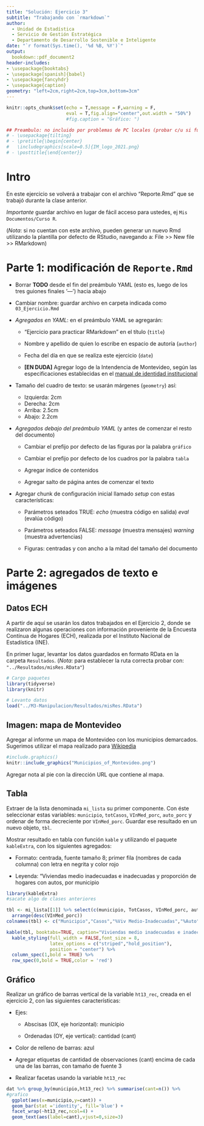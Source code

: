 ```yaml
---
title: "Solución: Ejercicio 3"
subtitle: "Trabajando con `rmarkdown`"
author: 
  - Unidad de Estadística
  - Servicio de Gestión Estratégica
  - Departamento de Desarrollo Sostenible e Inteligente
date: "`r format(Sys.time(), '%d %B, %Y')`"
output: 
  bookdown::pdf_document2
header-includes:
- \usepackage{booktabs}  
- \usepackage[spanish]{babel}
- \usepackage{fancyhdr}
- \usepackage{caption}
geometry: "left=2cm,right=2cm,top=3cm,bottom=3cm"
---
```



<!-- Cambia la el prefijo de gráficos y tablas -->
\captionsetup[figure]{name=Gráfico}
\captionsetup[table]{name=Tabla}


<!-- Saca la indentacion de los parrafos -->
\setlength{\parindent}{0pt}

<!-- Pone encabezado en cada página-->
\renewcommand{\headheight}{0.6in}
\setlength{\headwidth}{\textwidth}
\fancyhead[R]{\small\emph{\textcolor{blue}{Unidad de Estad\'istica- Intendencia de Montevideo}}}
\pagestyle{fancy}


<!-- \tableofcontents -->
<!-- \newpage -->

<!-- Tablas de figuras y cuadros -->
\listoftables
\listoffigures

<!-- Salto de página -->
\newpage

```r
knitr::opts_chunk$set(echo = T,message = F,warning = F,
                      eval = T,fig.align="center",out.width = "50%")
                      #fig.caption = "Gráfico: ")

## Preambulo: no incluido por problemas de PC locales (probar c/u si funciona)
# - \usepackage{tilting}
# - \pretitle{\begin{center}
#   \includegraphics[scale=0.5]{IM_logo_2021.png}
# - \posttitle{\end{center}}

```


# Intro

En este ejercicio se volverá a trabajar con el archivo "Reporte.Rmd" que se trabajó durante la clase anterior.

_Importante_ guardar archivo en lugar de fácil acceso para ustedes, ej `Mis Documentos/Curso R`. 

(_Nota_: si no cuentan con este archivo, pueden generar un nuevo Rmd utilizando la plantilla por defecto de RStudio, navegando a: File >> New file >> RMarkdown)


# Parte 1: modificación de `Reporte.Rmd`

- Borrar **TODO** desde el fin del preámbulo YAML (esto es, luego de los tres guiones finales '---') hacia abajo

- Cambiar nombre: guardar archivo en carpeta indicada como `03_Ejercicio.Rmd`

- _Agregados en YAML_: en el preámbulo YAML se agregarán:

  + "Ejercicio para practicar RMarkdown" en el título (`title`)

  + Nombre y apellido de quien lo escribe en espacio de autoría (`author`)
  
  + Fecha del día en que se realiza este ejercicio (`date`)
  
  + **[EN DUDA]** Agregar logo de la Intendencia de Montevideo, según las especificaciones establecidas en el [manual de identidad institucional](https://montevideo.gub.uy/sites/default/files/biblioteca/manualim_0.pdf)

<!-- problema: tilting.sty not found POR TENER tinytex Y MikTeX; Sol 1) tinytex::parse_install(<mensaje_de_error>), tinytex::parse_install(text="! LaTeX Error: File `tilting.sty' not found.") o 2) tinytex:::install_prebuilt() + tinytex::parse_install(<mensaje_de_error>)

-->

  + Tamaño del cuadro de texto: se usarán márgenes (`geometry`) así:
    - Izquierda: 2cm
    - Derecha: 2cm
    - Arriba: 2.5cm
    - Abajo: 2.2cm

- _Agregados debajo del preámbulo YAML_ (y antes de comenzar el resto del documento)

  + Cambiar el prefijo por defecto de las figuras por la palabra `gráfico`

  + Cambiar el prefijo por defecto de los cuadros por la palabra `tabla` 
  
  + Agregar índice de contenidos
  
  + Agregar salto de página antes de comenzar el texto

- Agregar chunk de configuración inicial llamado _setup_ con estas características:

  + Parámetros seteados TRUE: _echo_ (muestra código en salida) _eval_ (evalúa código)
  
  + Parámetros seteados FALSE: _message_ (muestra mensajes) _warning_ (muestra advertencias)
  
  + Figuras: centradas y con ancho a la mitad del tamaño del documento

<!-- echo = T,message = F,warning = F, -->
<!--                     eval = T,fig.align="center",out.width = "50%" -->


# Parte 2: agregados de texto e imágenes

## Datos ECH

A partir de aquí se usarán los datos trabajados en el Ejercicio 2, donde se realizaron algunas operaciones con información proveniente de la Encuesta Contínua de Hogares (ECH), realizada por el Instituto Nacional de Estadística (INE).

En primer lugar, levantar los datos guardados en formato RData en la carpeta `Resultados`. (_Nota_: para establecer la ruta correcta probar con: `"../Resultados/misRes.RData"`)


```r
# Cargo paquetes
library(tidyverse)
library(knitr)

# Levanto datos
load("../M3-Manipulacion/Resultados/misRes.RData")
```

## Imagen: mapa de Montevideo

Agregar al informe un mapa de Montevideo con los municipios demarcados. Sugerimos utilizar el mapa realizado para [Wikipedia](https://es.m.wikipedia.org/wiki/Archivo:Municipios_of_Montevideo.png)

```r
#include.graphics()
knitr::include_graphics("Municipios_of_Montevideo.png")
```

Agregar nota al pie con la dirección URL que contiene al mapa. 

<!-- nota al pie^[[Fuente: Wikipedia](https://es.m.wikipedia.org/wiki/Archivo:Municipios_of_Montevideo.png)] -->

## Tabla

Extraer de la lista denominada `mi_lista` su primer componente. Con éste seleccionar estas variables: `municipio`, `totCasos`, `VInMed_porc`, `auto_porc` y ordenar de forma decreciente por `VInMed_porc`. Guardar ese resultado en un nuevo objeto, `tbl`.

Mostrar resultado en tabla con función `kable` y utilizando el paquete `kableExtra`, con los siguientes agregados:

- Formato: centrada, fuente tamaño 8; primer fila (nombres de cada columna) con letra en negrita y color rojo

- Leyenda: "Viviendas medio inadecuadas e inadecuadas y proporción de hogares con autos, por municipio


```r
library(kableExtra)
#sacate algo de clases anteriores

tbl <- mi_lista[[1]] %>% select(c(municipio, TotCasos, VInMed_porc, auto_porc)) %>% 
  arrange(desc(VInMed_porc))
colnames(tbl) <- c("Municipio","Casos","%Viv Medio-Inadecuadas","%Auto")

kable(tbl, booktabs=TRUE, caption="Viviendas medio inadecuadas e inadecuadas y proporción de hogares con autos, por municipio") %>% 
  kable_styling(full_width = FALSE,font_size = 8,
                latex_options = c("striped","hold_position"),
                position = "center") %>%
  column_spec(1,bold = TRUE) %>% 
  row_spec(0,bold = TRUE,color = 'red')


```


## Gráfico

Realizar un gráfico de barras vertical de la variable `ht13_rec`, creada en el ejercicio 2, con las siguientes características:

- Ejes:

  + Abscisas (OX, eje horizontal): municipio

  + Ordenadas (OY, eje vertical): cantidad (cant)
  
- Color de relleno de barras: azul

- Agregar etiquetas de cantidad de observaciones (cant) encima de cada una de las barras, con tamaño de fuente 3

- Realizar facetas usando la variable `ht13_rec`


```r

dat %>% group_by(municipio,ht13_rec) %>% summarise(cant=n()) %>%
#grafico
  ggplot(aes(x=municipio,y=cant)) +
  geom_bar(stat ='identity', fill='blue') +
  facet_wrap(~ht13_rec,ncol=4) +
  geom_text(aes(label=cant),vjust=0,size=3)

```


